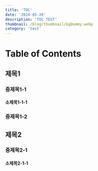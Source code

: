 ```yaml
---
title: 'TOC'
date: '2024-05-20'
description: 'TOC TEST'
thumbnail: /blog/thumbnail/bgDummy.webp
category: 'test'
---
```


# Table of Contents

## 제목1

### 중제목1-1

#### 소제목1-1-1

### 중제목1-2

## 제목2

### 중제목2-1

#### 소제목2-1-1

